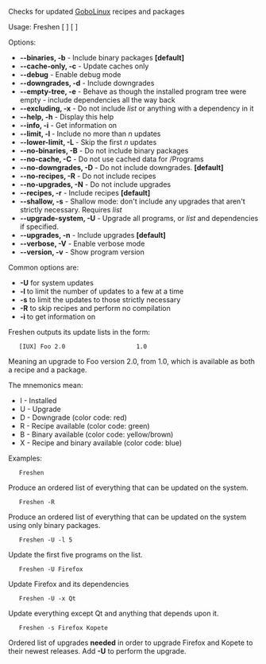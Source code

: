 {{ToC}}
Checks for updated [[GoboLinux]] recipes and packages

Usage: Freshen [ <opts> ] [ <list> ]

Options:
* '''--binaries, -b''' - Include binary packages '''[default]'''
* '''--cache-only, -c''' - Update caches only
* '''--debug''' - Enable debug mode
* '''--downgrades, -d''' - Include downgrades
* '''--empty-tree, -e''' - Behave as though the installed program tree were empty - include dependencies all the way back
* '''--excluding, -x''' - Do not include ''list'' or anything with a dependency in it
* '''--help, -h''' - Display this help
* '''--info, -i''' - Get information on <program>
* '''--limit, -l <n>''' - Include no more than ''n'' updates
* '''--lower-limit, -L <n>''' - Skip the first ''n'' updates
* '''--no-binaries, -B''' - Do not include binary packages
* '''--no-cache, -C''' - Do not use cached data for /Programs
* '''--no-downgrades, -D''' - Do not include downgrades. '''[default]'''
* '''--no-recipes, -R''' - Do not include recipes
* '''--no-upgrades, -N''' - Do not include upgrades
* '''--recipes, -r''' - Include recipes '''[default]'''
* '''--shallow, -s''' - Shallow mode: don't include any upgrades that aren't strictly necessary. Requires ''list''
* '''--upgrade-system, -U''' - Upgrade all programs, or ''list'' and dependencies if specified.
* '''--upgrades, -n''' - Include upgrades '''[default]'''
* '''--verbose, -V''' - Enable verbose mode
* '''--version, -v''' - Show program version

Common options are:
* '''-U''' for system updates
* '''-l <n>''' to limit the number of updates to a few at a time
* '''-s''' to limit the updates to those strictly necessary
* '''-R''' to skip recipes and perform no compilation
* '''-i <program>''' to get information on <program>

Freshen outputs its update lists in the form:

    [IUX] Foo 2.0                    1.0 

Meaning an upgrade to Foo version 2.0, from 1.0, which is available as both a recipe and a package.

The mnemonics mean:
* I - Installed
* U - Upgrade
* D - Downgrade (color code: red)
* R - Recipe available (color code: green)
* B - Binary available (color code: yellow/brown)
* X - Recipe and binary available (color code: blue)

Examples:


    Freshen 

Produce an ordered list of everything that can be updated on the system.

    Freshen -R 

Produce an ordered list of everything that can be updated on the system using only binary packages.

    Freshen -U -l 5 

Update the first five programs on the list.

    Freshen -U Firefox 

Update Firefox and its dependencies

    Freshen -U -x Qt 

Update everything except Qt and anything that depends upon it.

    Freshen -s Firefox Kopete 

Ordered list of upgrades '''needed''' in order to upgrade Firefox and Kopete to their newest releases. Add '''-U''' to perform the upgrade.
